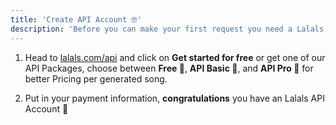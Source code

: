 ```yaml
---
title: 'Create API Account 🤓'
description: 'Before you can make your first request you need a Lalals API Account'
---
```


1. Head to [lalals.com/api](https://google.com) and click on **Get started for free** or get one of our API Packages, choose between **Free 🐣**, **API Basic 🐆**, and **API Pro 🗿** for better Pricing per generated song.

2. Put in your payment information, **congratulations** you have an Lalals API Account 🥳